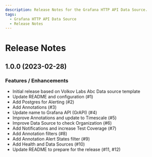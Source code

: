 ```yaml
---
description: Release Notes for the Grafana HTTP API Data Source.
tags:
  - Grafana HTTP API Data Source
  - Release Notes
---
```


# Release Notes

## 1.0.0 (2023-02-28)

### Features / Enhancements

- Initial release based on Volkov Labs Abc Data source template
- Update README and configuration (#1)
- Add Postgres for Alerting (#2)
- Add Annotations (#3)
- Update name to Grafana API (GrAPI) (#4)
- Improve Annotations and update to Timescale (#5)
- Improve Data Source to check Organization (#6)
- Add Notifications and increase Test Coverage (#7)
- Add Annotation filters (#8)
- Add Annotation Alert States filter (#9)
- Add Health and Data Sources (#10)
- Update README to prepare for the release (#11, #12)
